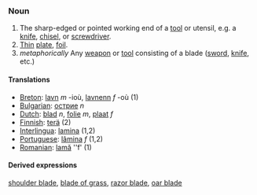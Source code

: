 ===Noun===
#The sharp-edged or pointed working end of a [[tool]] or utensil, e.g. a [[knife]], [[chisel]], or [[screwdriver]].
#[[thin|Thin]] [[plate]], [[foil]].
#''metaphorically'' Any [[weapon]] or [[tool]] consisting of a blade ([[sword]], [[knife]], etc.)

====Translations====
*[[Breton]]: [[lavn]] ''m'' -ioù, [[lavnenn]] ''f'' -où (1)
*[[Bulgarian]]: [[острие]] ''n''
*[[Dutch]]: [[blad]] ''n'', [[folie]] ''m'', [[plaat]] ''f''
*[[Finnish]]: [[terä]] (2)
*[[Interlingua]]: [[lamina]] (1,2)
*[[Portuguese]]: [[lâmina]] ''f'' (1,2)
*[[Romanian]]: [[lamă]] ''f' (1)

====Derived expressions====
[[shoulder blade]], [[blade of grass]], [[razor blade]], [[oar blade]]